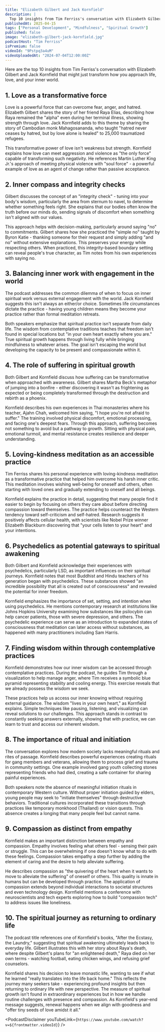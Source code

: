 ```yaml
---
title: "Elizabeth Gilbert and Jack Kornfield"
description: |
  Top 10 insights from Tim Ferriss's conversation with Elizabeth Gilbert and Jack Kornfield that might just transform how you approach life, love, and your inner world.
publishedAt: 2025-04-15
tags: ["Personal Development", "Mindfulness", "Spiritual Growth"]
published: false
image: "elizabeth-gilbert-jack-kornfield.jpg"
podcastHost: "Tim Ferriss"
isPremium: false
videoId: "9Pstpq3a4uM"
videoUploadedAt: "2024-07-04T12:00:00Z"
---
```



<PodcastSummaryPageLayout frontmatter={frontmatter}>

Here are the top 10 insights from Tim Ferriss's conversation with Elizabeth Gilbert and Jack Kornfield that might just transform how you approach life, love, and your inner world.

## 1. Love as a transformative force

Love is a powerful force that can overcome fear, anger, and hatred. Elizabeth Gilbert shares the story of her friend Raya Elias, describing how Raya remained the "alpha" even during her terminal illness, showing strength through love. Jack Kornfield adds to this theme by sharing the story of Cambodian monk Mahagosananda, who taught "hatred never ceases by hatred, but by love alone is healed" to 25,000 traumatized refugees.

This transformative power of love isn't weakness but strength. Kornfield explains how love can meet aggression and violence as "the only force" capable of transforming such negativity. He references Martin Luther King Jr.'s approach of meeting physical violence with "soul force" - a powerful example of love as an agent of change rather than passive acceptance.

## 2. Inner compass and integrity checks

Gilbert discusses the concept of an "integrity check" - tuning into your body's wisdom, particularly the area from sternum to navel, to determine whether something feels right. She explains that our bodies often know the truth before our minds do, sending signals of discomfort when something isn't aligned with our values.

This approach helps with decision-making, particularly around saying "no" to commitments. Gilbert shares how she practiced the "simple no" taught by Byron Katie - thanking someone for their request and simply adding "and no" without extensive explanations. This preserves your energy while respecting others. When practiced, this integrity-based boundary setting can reveal people's true character, as Tim notes from his own experiences with saying no.

## 3. Balancing inner work with engagement in the world

The podcast addresses the common dilemma of when to focus on inner spiritual work versus external engagement with the world. Jack Kornfield suggests this isn't always an either/or choice. Sometimes life circumstances dictate the practice - having young children means they become your practice rather than formal meditation retreats.

Both speakers emphasize that spiritual practice isn't separate from daily life. The wisdom from contemplative traditions teaches that freedom isn't found in special locations but "in your own heart exactly where you are." True spiritual growth happens through living fully while bringing mindfulness to whatever arises. The goal isn't escaping the world but developing the capacity to be present and compassionate within it.

## 4. The role of suffering in spiritual growth

Both Gilbert and Kornfield discuss how suffering can be transformative when approached with awareness. Gilbert shares Martha Beck's metaphor of jumping into a bonfire - either discovering it wasn't as frightening as expected or being completely transformed through the destruction and rebirth as a phoenix.

Kornfield describes his own experiences in Thai monasteries where his teacher, Ajahn Chah, welcomed him saying, "I hope you're not afraid to suffer." The training involved physical discomfort, emotional processing, and facing one's deepest fears. Through this approach, suffering becomes not something to avoid but a pathway to growth. Sitting with physical pain, emotional turmoil, and mental resistance creates resilience and deeper understanding.

## 5. Loving-kindness meditation as an accessible practice

Tim Ferriss shares his personal experience with loving-kindness meditation as a transformative practice that helped him overcome his harsh inner critic. This meditation involves wishing well-being for oneself and others, often starting with loved ones and gradually extending to oneself and all beings.

Kornfield explains the practice in detail, suggesting that many people find it easier to begin by focusing on others they care about before directing compassion toward themselves. The practice helps counteract the Western tendency toward self-criticism and self-hatred. Research suggests it positively affects cellular health, with scientists like Nobel Prize winner Elizabeth Blackburn discovering that "your cells listen to your heart" and your intentions.

## 6. Psychedelics as potential gateways to spiritual awakening

Both Gilbert and Kornfield acknowledge their experiences with psychedelics, particularly LSD, as important influences on their spiritual journeys. Kornfield notes that most Buddhist and Hindu teachers of his generation began with psychedelics. These substances showed "an incredible possibility that all is created out of consciousness" and revealed the potential for inner freedom.

Kornfield emphasizes the importance of set, setting, and intention when using psychedelics. He mentions contemporary research at institutions like Johns Hopkins University examining how substances like psilocybin can help cancer patients, those with severe depression, and others. The psychedelic experience can serve as an introduction to expanded states of consciousness that meditation can later access without substances, as happened with many practitioners including Sam Harris.

## 7. Finding wisdom within through contemplative practices

Kornfield demonstrates how our inner wisdom can be accessed through contemplative practices. During the podcast, he guides Tim through a visualization to help manage anger, where Tim receives a symbolic blue pyramid representing stability and cooling energy. This exercise reveals that we already possess the wisdom we seek.

These practices help us access our inner knowing without requiring external guidance. The wisdom "lives in your own heart," as Kornfield explains. Simple techniques like pausing, listening, and visualizing can reveal solutions to our challenges. This approach stands in contrast to constantly seeking answers externally, showing that with practice, we can learn to trust and access our inherent wisdom.

## 8. The importance of ritual and initiation

The conversation explores how modern society lacks meaningful rituals and rites of passage. Kornfield describes powerful experiences creating rituals for gang members and veterans, allowing them to process grief and trauma in community settings. One example involved gang youth collecting stones representing friends who had died, creating a safe container for sharing painful experiences.

Both speakers note the absence of meaningful initiation rituals in contemporary Western culture. Without proper initiation guided by elders, young people may seek to "initiate themselves" through destructive behaviors. Traditional cultures incorporated these transitions through practices like temporary monkhood (Thailand) or vision quests. This absence creates a longing that many people feel but cannot name.

## 9. Compassion as distinct from empathy

Kornfield makes an important distinction between empathy and compassion. Empathy involves feeling what others feel - sensing their pain or struggle. This can be overwhelming if one doesn't know what to do with these feelings. Compassion takes empathy a step further by adding the element of caring and the desire to help alleviate suffering.

He describes compassion as "the quivering of the heart when it wants to move to alleviate the suffering" of oneself or others. This quality is innate in humans but can be developed through practice. The application of compassion extends beyond individual interactions to societal structures and even technology design. Kornfield mentions a conference with neuroscientists and tech experts exploring how to build "compassion tech" to address issues like loneliness.

## 10. The spiritual journey as returning to ordinary life

The podcast title references one of Kornfield's books, "After the Ecstasy, the Laundry," suggesting that spiritual awakening ultimately leads back to everyday life. Gilbert illustrates this with her story about Raya's death, where despite Gilbert's plans for "an enlightened death," Raya died on her own terms - watching football, eating chicken wings, and refusing grief counselors.

Kornfield shares his decision to leave monastic life, wanting to see if what he learned "really translates into the life back home." This reflects the journey many seekers take - experiencing profound insights but then returning to ordinary life with new perspective. The measure of spiritual growth isn't found in extraordinary experiences but in how we handle routine challenges with presence and compassion. As Kornfield's year-end message suggests, renewal happens when we align with goodness and "offer tiny seeds of love amidst it all."

<PodcastDisclaimer
  youTubeLink={`https://www.youtube.com/watch?v=${frontmatter.videoId}`}
/>

</PodcastSummaryPageLayout>

